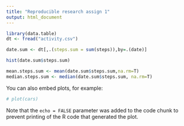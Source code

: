 ```yaml
---
title: "Reproducible research assign 1"
output: html_document
---
```



```r
library(data.table)
dt <- fread("activity.csv")

date.sum <- dt[,.(steps.sum = sum(steps)),by=.(date)]

hist(date.sum$steps.sum)

mean.steps.sum <- mean(date.sum$steps.sum,na.rm=T)
median.steps.sum <- median(date.sum$steps.sum, na.rm=T)
```

You can also embed plots, for example:

```r
# plot(cars)
```

Note that the `echo = FALSE` parameter was added to the code chunk to prevent printing of the R code that generated the plot.
